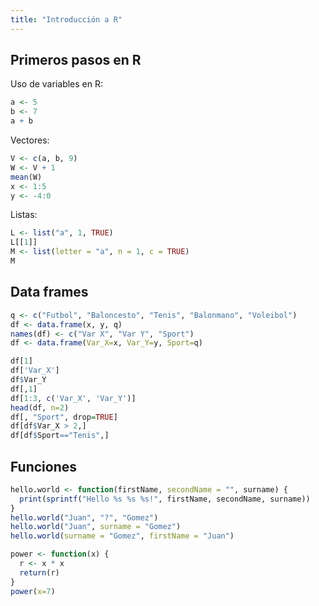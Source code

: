 ```yaml
---
title: "Introducción a R"
---
```


## Primeros pasos en R
Uso de variables en R:
```r
a <- 5
b <- 7
a + b
```
Vectores:
```r
V <- c(a, b, 9)
W <- V + 1
mean(W)
x <- 1:5
y <- -4:0
```
Listas:
```r
L <- list("a", 1, TRUE)
L[[1]]
M <- list(letter = "a", n = 1, c = TRUE)
M
```
## Data frames
```r
q <- c("Futbol", "Baloncesto", "Tenis", "Balonmano", "Voleibol")
df <- data.frame(x, y, q)
names(df) <- c("Var X", "Var Y", "Sport")
df <- data.frame(Var_X=x, Var_Y=y, Sport=q)

df[1]
df['Var_X']
df$Var_Y
df[,1]
df[1:3, c('Var_X', 'Var_Y')]
head(df, n=2)
df[, "Sport", drop=TRUE]
df[df$Var_X > 2,]
df[df$Sport=="Tenis",]
```
## Funciones
```r
hello.world <- function(firstName, secondName = "", surname) {
  print(sprintf("Hello %s %s %s!", firstName, secondName, surname))
}
hello.world("Juan", "?", "Gomez")
hello.world("Juan", surname = "Gomez")
hello.world(surname = "Gomez", firstName = "Juan")

power <- function(x) {
  r <- x * x
  return(r)
}
power(x=7)
```

